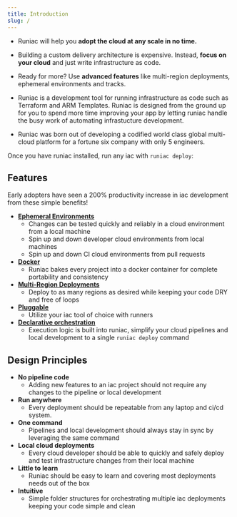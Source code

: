 ```yaml
---
title: Introduction
slug: /
---
```



- Runiac will help you **adopt the cloud at any scale in no time.**

- Building a custom delivery architecture is expensive. Instead, **focus on your cloud** and just write infrastructure as code.

- Ready for more? Use **advanced features** like multi-region deployments, ephemeral environments and tracks.

- Runiac is a development tool for running infrastructure as code such as Terraform and ARM Templates. Runiac is designed from the ground up for you to spend more time improving your app by letting runiac handle the busy work of automating infrastucture development.

- Runiac was born out of developing a codified world class global multi-cloud platform for a fortune six company with only 5 engineers.

Once you have runiac installed, run any iac with `runiac deploy`:

<TerminalTabs></TerminalTabs>

<!-- Runiac's primary feature is enabling easy, meaningful local development that mimics a production deployment.  
This enables two large benefits: -->

<!-- > runiac core is meant to be run within an image. We do **not** recommend running the `runiac` core binary in another image, as it might not work.

We'd love to hear from you! Submit github issues for questions, issues or feedback. -->

## Features

Early adopters have seen a 200% productivity increase in iac development from these simple benefits!

- [**Ephemeral Environments**](ephemeral-environments.md)
  - Changes can be tested quickly and reliably in a cloud environment from a local machine
  - Spin up and down developer cloud environments from local machines
  - Spin up and down CI cloud environments from pull requests
- [**Docker**](containers.md)
  - Runiac bakes every project into a docker container for complete portability and consistency
- [**Multi-Region Deployments**](multi-region.md)
  - Deploy to as many regions as desired while keeping your code DRY and free of loops
- [**Pluggable**](runners.md)
  - Utilize your iac tool of choice with runners
- [**Declarative orchestration**](steps.md)
  - Execution logic is built into runiac, simplify your cloud pipelines and local development to a single `runiac deploy` command

## Design Principles

- **No pipeline code**
  - Adding new features to an iac project should not require any changes to the pipeline or local development
- **Run anywhere**
  - Every deployment should be repeatable from any laptop and ci/cd system.
- **One command**
  - Pipelines and local development should always stay in sync by leveraging the same command
- **Local cloud deployments**
  - Every cloud developer should be able to quickly and safely deploy and test infrastructure changes from their local machine
- **Little to learn**
  - Runiac should be easy to learn and covering most deployments needs out of the box
- **Intuitive**
  - Simple folder structures for orchestrating multiple iac deployments keeping your code simple and clean
